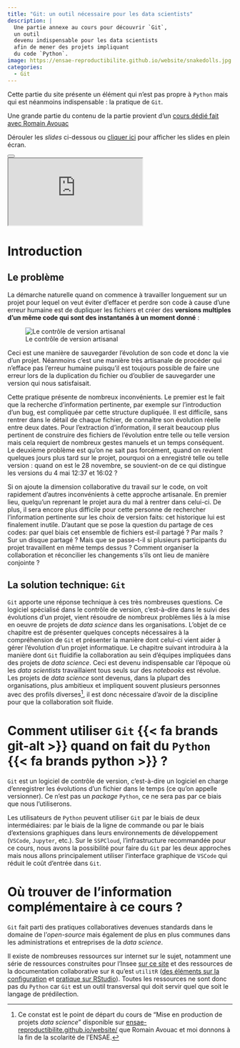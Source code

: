 ```yaml
---
title: "Git: un outil nécessaire pour les data scientists"
description: |
  Une partie annexe au cours pour découvrir `Git`,
  un outil
  devenu indispensable pour les data scientists
  afin de mener des projets impliquant
  du code `Python`.
image: https://ensae-reproductibilite.github.io/website/snakedolls.jpg
categories:
  - Git
---
```



Cette partie du site présente un élément qui n'est pas propre à
`Python` mais qui est néanmoins indispensable : la pratique de `Git`.

Une grande partie du contenu de la partie provient
d'un [cours dédié fait avec Romain Avouac](https://inseefrlab.github.io/formation-bonnes-pratiques-git-R/slides/complete.html)

:::{.cell .markdown}
Dérouler les _slides_ ci-dessous ou [cliquer ici](/slides/ggplot.qmd)
pour afficher les slides en plein écran.

```{=html}
<div class="sourceCode" id="cb1"><pre class="sourceCode yaml code-with-copy"><code class="sourceCode yaml"></code><button title="Copy to Clipboard" class="code-copy-button"><i class="bi"></i></button></pre><iframe class="sourceCode yaml code-with-copy" src="https://inseefrlab.github.io/formation-bonnes-pratiques-git-R/slides/complete.html#/partie-1-contr%C3%B4le-de-version-avec-git"></iframe></div>
```

:::



# Introduction

## Le problème

La démarche naturelle quand on commence à travailler longuement sur un projet pour lequel on veut éviter d'effacer et perdre son code à cause d'une erreur humaine est de dupliquer les fichiers et créer des __versions multiples d'un même code qui sont des instantanés à un moment donné__ :

![Le contrôle de version artisanal](https://inseefrlab.github.io/formation-bonnes-pratiques-git-R/slides/img/fichiers_multiples.png){#version-control-inferno}

Ceci est une manière de sauvegarder l'évolution de son code et donc la vie d'un projet. Néanmoins c'est une manière très artisanale de procéder qui n'efface pas l'erreur humaine puisqu'il est toujours possible de faire une erreur lors de la duplication du fichier ou d'oublier de sauvegarder une version qui nous satisfaisait.

Cette pratique présente de nombreux inconvénients. Le premier est le fait que la recherche d'information pertinente, par exemple sur l'introduction d'un bug, est compliquée par cette structure dupliquée. Il est difficile, sans rentrer dans le détail de chaque fichier, de connaître son évolution réelle entre deux dates. Pour l'extraction d'information, il serait beaucoup plus pertinent de construire des fichiers de l'évolution entre telle ou telle version mais cela requiert de nombreux gestes manuels et un temps conséquent. Le deuxième problème est qu'on ne sait pas forcément, quand on revient quelques jours plus tard sur le projet, pourquoi on a enregistré telle ou telle version : quand on est le 28 novembre, se souvient-on de ce qui distingue les versions du 4 mai 12:37 et 16:02 ?

Si on ajoute la dimension collaborative du travail sur le code, on voit rapidement d'autres inconvénients à cette approche artisanale. En premier lieu, quelqu'un reprenant le projet aura du mal à rentrer dans celui-ci. De plus, il sera encore plus difficile pour cette personne de rechercher l'information pertinente sur les choix de version faits: cet historique lui est finalement inutile. D'autant que se pose la question du partage de ces codes: par quel biais cet ensemble de fichiers est-il partagé ? Par mails ? Sur un disque partagé ? Mais que se passe-t-il si plusieurs participants du projet travaillent en même temps dessus ? Comment organiser la collaboration et réconcilier les changements s'ils ont lieu de manière conjointe ? 

## La solution technique: `Git`

`Git` apporte une réponse technique à ces très nombreuses questions. Ce logiciel spécialisé dans le contrôle de version, c'est-à-dire dans le suivi des évolutions d'un projet, vient résoudre de nombreux problèmes liés à la mise en oeuvre de projets de _data science_ dans les organisations. L'objet de ce chapitre est de présenter quelques concepts nécessaires à la compréhension de `Git` et présenter la manière dont celui-ci vient aider à gérer l'évolution d'un projet informatique. Le chapitre suivant introduira à la manière dont `Git` fluidifie la collaboration au sein d'équipes impliquées dans des projets de _data science_. Ceci est devenu indispensable car l'époque où les _data scientists_ travaillaient tous seuls sur des _notebooks_ est révolue. Les projets de _data science_ sont devenus, dans la plupart des organisations, plus ambitieux et impliquent souvent plusieurs personnes avec des profils diverses[^miseenprod], il est donc nécessaire d'avoir de la discipline pour que la collaboration soit fluide. 

[^miseenprod]: Ce constat est le point de départ du cours de "Mise en production de projets _data science_" disponible sur [ensae-reproductibilite.github.io/website/](https://ensae-reproductibilite.github.io/website/) que Romain Avouac et moi donnons à la fin de la scolarité de l'ENSAE. 

# Comment utiliser `Git` {{< fa brands git-alt >}} quand on fait du `Python` {{< fa brands python >}} ? 

`Git` est un logiciel de contrôle de version, c'est-à-dire un logiciel en charge d'enregistrer les évolutions d'un fichier dans le temps (ce qu'on appelle versionner). Ce n'est pas un _package_ `Python`, ce ne sera pas par ce biais que nous l'utiliserons.

Les utilisateurs de `Python` peuvent utiliser `Git` par le biais de deux intermédiaires: par le biais de la ligne de commande ou par le biais d'extensions graphiques dans leurs environnements de développement (`VSCode`, `Jupyter`, etc.). Sur le `SSPCloud`, l'infrastructure recommandée pour ce cours, nous avons la possibilité pour faire du `Git` par les deux approches mais nous allons principalement utiliser l'interface graphique de `VSCode` qui réduit le coût d'entrée dans `Git`. 


# Où trouver de l'information complémentaire à ce cours ?

`Git` fait parti des pratiques collaboratives
devenues standards dans le domaine de l'_open-source_
mais également de plus en plus communes dans les administrations et entreprises
de la _data science_. 

Il existe de
nombreuses ressources sur internet sur le sujet,
notamment une série de ressources construites
pour l'Insee [sur ce site](https://inseefrlab.github.io/formation-bonnes-pratiques-git-R/)
et des ressources de la documentation collaborative sur `R` qu'est `utilitR`
([des éléments sur la configuration](https://www.book.utilitr.org/03_fiches_thematiques/fiche_configurer_git)
et [pratique sur RStudio](https://www.book.utilitr.org/03_fiches_thematiques/fiche_git_utilisation)). Toutes
les ressources ne sont donc pas du `Python` car `Git` est un outil transversal
qui doit servir quel que soit le langage de prédilection.



<!-----------------
## Les problèmes classiques

Dans un projet, il est commun de se demander (ou de demander à quelqu'un) :

* quelle était la bonne version d'un programme ?
* qui était l'auteur d'un bout de code en particulier  ?
* si un changement était important ou juste un essai  ?
* où retrouver des traces d'un vieil essai abandonné mais potentiellement finalement prometteur  ?
* comment fusionner des programmes écrits par plusieurs personnes  ?
* etc.

![](https://thinkr.fr/wp-content/uploads/git_notfinal.gif){fig-width="60%"}

## La solution: le contrôle de version

Il existe un outil informatique puissant qui répond à tous ces besoins :
la __gestion de version__ (*version control system* (VCS) en anglais). Ses avantages sont incontestables et permettent de facilement :

* enregistrer l'historique des modifications d'un ensemble de fichiers ;
* revenir à des versions précédentes d'un ou plusieurs fichiers ;
* rechercher les modifications qui ont pu créer des erreurs ;
* partager ses modifications et récupérer celles des autres ;
* proposer des modifications, les discuter, sans pour autant modifier d'emblée la dernière version existante ;
* identifier les auteurs et la date des modifications.


En outre, ces outils fonctionnent avec tous les langages
informatiques (texte, `R`, `Python`, `Markdown`, `LaTeX`, `Java`, etc.)
car reposent sur la comparaison des lignes et des caractères des programmes.

## Avantages du contrôle de version

On peut ainsi résumer les principaux avantages du contrôle de version
de la manière suivante :

1. Conserver et archiver l'ensemble des versions d'un code ou d'une documentation
2. Travailler efficacement en équipe
3. Améliorer la qualité des codes
4. Simplifier la communication autour d'un projet


### Conserver et archiver du code

Une des principales fonctionnalités de la gestion de version est de conserver
l'ensemble des fichiers de façon sécurisée et de proposer un archivage
structuré des codes. Les fichiers sont stockés dans un **dépôt**, qui constitue le projet.

Tout repose dans la gestion et la présentation de l'historique des modifications.
Chaque modification (ajout, suppression ou changement) sur un ou plusieurs fichiers est identifiée par son auteur,
sa date et un bref descriptif[^1].
Chaque changement est donc unique et aisément identifiable quand les modifications sont classées par ordre chronologique. Les groupes de modifications transmis au dépôt sont appelées **commit**.


[^1]: Plus précisément, chaque modification est identifiée de manière unique par un code `SHA` auquel est associé l'auteur, l'horodatage et des métadonnées (par exemple le message descriptif associé).


Avec des outils graphiques, on peut vérifier l'
[ensemble des évolutions d'un fichier (`history`)](https://github.com/linogaliana/python-datascientist/commits/main/README.md),
ou [l'histoire d'un dépôt](https://github.com/linogaliana/python-datascientist/commits/main).
On peut aussi
[se concentrer sur une modification particulière d'un fichier](https://github.com/linogaliana/python-datascientist/commit/7e5d30ae0e260f9485453b42f195b0181a53e32e#diff-04c6e90faac2675aa89e2176d2eec7d8) ou vérifier, pour un fichier, la
[modification qui a entraîné l'apparition de telle ou telle ligne (`blame`)](https://github.com/linogaliana/python-datascientist/blame/main/README.md)

Sur son poste de travail, les dizaines (voire centaines) de programmes organisés à la main n'existent plus. Tout est regroupé dans un seul dossier, rassemblant les éléments du dépôt. Au sein du dépôt, tout l'historique est stocké et accessible rapidement. Si on souhaite travailler sur la dernière version des programmes (ou sur une ancienne version spécifique), il n'y a plus besoin de conserver les autres fichiers car ils sont dans l'historique du projet. Il est alors possible de choisir sur quelle version on veut travailler (la dernière commune à tout le monde, la sienne en train d'être développée, celle de l'année dernière, etc.).

### Travailler efficacement en équipe

Le deuxième avantage de la gestion de version représente une amélioration notable du travail en équipe sur des codes en commun.

La gestion de version permet de collaborer simplement et avec méthode. De façon organisée, elle permet de :

* travailler en parallèle et fusionner facilement du code
* partager une documentation des programmes grâce :
    + aux commentaires des modifications
    + à la possibilité d'une documentation commune et collaborative
* trouver rapidement des erreurs et en diffuser rapidement la
correction

A ces avantages s'ajoutent les fonctionalités collaboratives des __forges__
qui sont des plateformes où peuvent être stockés des dépôts. 
Néanmoins, ces forges proposent aujourd'hui beaucoup de fonctionalités 
qui vont au-delà de l'archivage de code : 
interagir via
des [*issues*](https://github.com/linogaliana/python-datascientist/issues),
faire des suggestions de modifications, exécuter du code dans des
environnements normalisés, etc.
Il faut vraiment les voir comme des réseaux sociaux du code. 
Les principales plateformes dans ce domaine étant `Github` et `Gitlab`.

L'usage individuel, c'est-à-dire seul sur son projet,
permet aussi de "travailler en équipe avec soi-même" car il permet de retrouver des mois plus tard le contenu et le contexte des modifications. Cela est notamment précieux lors des changements de poste ou des travaux réguliers mais espacés dans le temps (par exemple, un mois par an chaque année). Même lorsqu'on travaille tout seul, on collabore avec un *moi* futur qui peut ne plus se souvenir de la modification des fichiers.



### Améliorer la qualité des codes

Le fonctionnement de la gestion de version, reposant sur l'archivage structuré des modifications et les commentaires les accompagnant, renforce la qualité des programmes informatiques. Ils sont plus documentés, plus riches et mieux structurés. C'est pour cette raison que le contrôle de version ne doit pas être considéré comme un outil réservé à des développeurs : toute personne travaillant sur des programmes informatiques gagne à utiliser du contrôle de version.

Les services d'*intégration continue* permettent de faire des tests automatiques
de programmes informatiques, notamment de packages, qui renforcent la
réplicabilité des programmes. Mettre en place des méthodes de travail fondées
sur l'*intégration continue* rend les programmes plus robustes en forçant
ceux-ci à tourner sur des machines autres que celles du développeur du code.


### Simplifier la communication autour d'un projet

Les sites de dépôts `Github` et `Gitlab` permettent de faire beaucoup plus
que seulement archiver des codes. Les fonctionalités de déploiement
en continu permettent ainsi de :

* créer des sites web pour valoriser des projets (par exemple les sites
`readthedocs` en `python`)
* déployer de la documentation en continu
* rendre visible la qualité d'un projet avec des services de *code coverage*,
de tests automatiques ou d'environnements intégrés de travail (binder, etc.)
qu'on rend généralement visible au moyen de badges
(exemple [ici](https://github.com/linogaliana/python-datascientist#python-pour-la-data-science-))


En résumé, 

|                      |      Avant            |  Gestion de version  |
|:---------------------|----------------------:|---------------------:|
|Archivage             | à la main             | automatique          |
|Envoi de modification | mail, dossier partagé | code partagé         |
|Fusion de code        | copié-collé           | simple, sûr          |
|Versions du modèle    | dossiers archivés     | historique riche     |
|Gestion des erreurs   | à la main             | méthodique           |

---------------->

